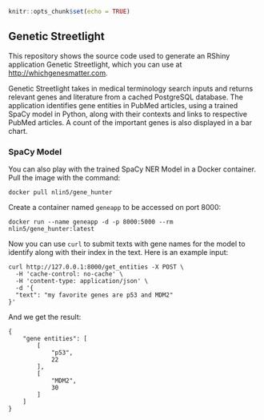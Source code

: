 ```r
knitr::opts_chunk$set(echo = TRUE)
```

## Genetic Streetlight

This repository shows the source code used to generate an RShiny application Genetic Streetlight, which you can use at <http://whichgenesmatter.com>.

Genetic Streetlight takes in medical terminology search inputs and returns relevant genes and literature from a cached PostgreSQL database. The application identifies gene entities in PubMed articles, using a trained SpaCy model in Python, along with their contexts and links to respective PubMed articles. A count of the important genes is also displayed in a bar chart.

### SpaCy Model

You can also play with the trained SpaCy NER Model in a Docker container. Pull the image with the command:

```
docker pull nlin5/gene_hunter
```

Create a container named `geneapp` to be accessed on port 8000:

```
docker run --name geneapp -d -p 8000:5000 --rm nlin5/gene_hunter:latest
```

Now you can use `curl` to submit texts with gene names for the model to identify along with their index in the text. Here is an example input:

```
curl http://127.0.0.1:8000/get_entities -X POST \
  -H 'cache-control: no-cache' \
  -H 'content-type: application/json' \
  -d '{
  "text": "my favorite genes are p53 and MDM2"
}'
```

And we get the result:

```
{
    "gene entities": [
        [
            "p53",
            22
        ],
        [
            "MDM2",
            30
        ]
    ]
}
```